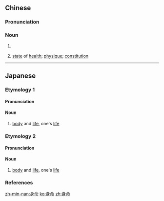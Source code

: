 ==Chinese==
{{zh-forms}}

===Pronunciation===
{{zh-pron
|m=shēnmìng
|mn=sin-miā
|cat=n
}}

===Noun===
{{zh-noun}}

# {{lb|zh|obsolete}} {{zh-synonym|身家性命}}
# {{lb|zh|Min Nan}} [[state]] of [[health]]; [[physique]]; [[constitution]]

----

==Japanese==

===Etymology 1===
{{ja-kanjitab|しん|めい|yomi=o}}

====Pronunciation====
{{ja-pron|yomi=o|しんめい|acc=0|acc_ref=DJR|acc2=1|acc2_ref=DJR}}

====Noun====
{{ja-noun|しんめい}}

# [[body]] and [[life]], one's [[life]]

===Etymology 2===
{{ja-kanjitab|しん|みょう|yomi=o}}

====Pronunciation====
{{ja-pron|yomi=o|しんみょう|acc=0|acc_ref=DJR}}

====Noun====
{{ja-noun|しんみょう|hhira=しんみやう}}

# [[body]] and [[life]], one's [[life]]

===References===
<references/>

[[zh-min-nan:身命]]
[[ko:身命]]
[[zh:身命]]